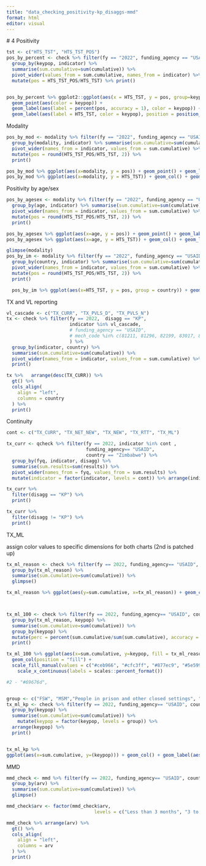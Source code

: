 ```yaml
---
title: "data_checking_positivity-kp_disaggs-mmd"
format: html
editor: visual
---
```


\# 4 Positivity

```r

tst <- c("HTS_TST", "HTS_TST_POS")
pos_by_percent <- check %>% filter(fy == "2022", funding_agency == "USAID", country == "Liberia", disagg == "KP", cumulative!=0, indicator %in% tst) %>%
  group_by(keypop, indicator) %>%
  summarise(sum.cumulative=sum(cumulative)) %>%
  pivot_wider(values_from = sum.cumulative, names_from = indicator) %>%
  mutate(pos = HTS_TST_POS/HTS_TST) %>% print()


pos_by_percent %>% ggplot2::ggplot(aes(x = HTS_TST, y = pos, group=keypop)) +
  geom_point(aes(color = keypop)) +
  geom_label(aes(label = percent(pos, accuracy = 1), color = keypop)) +
  geom_label(aes(label = HTS_TST, color = keypop), position = position_nudge(y=.001))

```

Modality

```r
pos_by_mod <- modality %>% filter(fy == "2022", funding_agency == "USAID", country == "Liberia", cumulative!=0) %>%
  group_by(modality, indicator) %>% summarise(sum.cumulative=sum(cumulative)) %>%
  pivot_wider(names_from = indicator, values_from = sum.cumulative) %>% 
  mutate(pos = round(HTS_TST_POS/HTS_TST, 2)) %>%
  print()

pos_by_mod %>% ggplot(aes(x=modality, y = pos)) + geom_point() + geom_label(aes(label = percent(pos, accuracy = 1)))
pos_by_mod %>% ggplot(aes(x=modality, y = HTS_TST)) + geom_col() + geom_label(aes(label = HTS_TST))
```

Positivity by age/sex

```r
pos_by_agesex <- modality %>% filter(fy == "2022", funding_agency == "USAID", country == "Liberia", cumulative!=0) %>%
  group_by(age, indicator) %>% summarise(sum.cumulative=sum(cumulative)) %>%
  pivot_wider(names_from = indicator, values_from = sum.cumulative) %>% 
  mutate(pos = round(HTS_TST_POS/HTS_TST, 2)) %>%
  print()

pos_by_agesex %>% ggplot(aes(x=age, y = pos)) + geom_point() + geom_label(aes(label = percent(pos, accuracy = 1)))
pos_by_agesex %>% ggplot(aes(x=age, y = HTS_TST)) + geom_col() + geom_label(aes(label = HTS_TST))
```

```r
glimpse(modality)
pos_by_im <- modality %>% filter(fy == "2022", funding_agency == "USAID", operatingunit == "West Africa Region", cumulative!=0) %>%
  group_by(country, indicator) %>% summarise(sum.cumulative=sum(cumulative)) %>%
  pivot_wider(names_from = indicator, values_from = sum.cumulative) %>% 
  mutate(pos = round(HTS_TST_POS/HTS_TST, 2)) %>%
  print()

  pos_by_im %>% ggplot(aes(x=HTS_TST, y = pos, group = country)) + geom_point() + geom_label(aes(label = percent(pos, accuracy = 1))) +  geom_label(aes(label = country), position = position_nudge(y=.05, x = 1000))
```

TX and VL reporting

```r
vl_cascade <- c("TX_CURR", "TX_PVLS_D", "TX_PVLS_N")
tx <- check %>% filter(fy == 2022,  disagg == "KP", 
                       indicator %in% vl_cascade,
                       # funding_agency == "USAID",
                       # mech_code %in% c(81211, 81296, 82199, 83017, 85069)
                       ) %>%
  group_by(indicator, country) %>%
  summarise(sum.cumulative=sum(cumulative)) %>%
  pivot_wider(names_from = indicator, values_from = sum.cumulative) %>%
  print()

tx %>%   arrange(desc(TX_CURR)) %>%
  gt() %>% 
  cols_align(
    align = "left",
    columns = country
  ) %>%
  print()
```

Continuity

```r
cont <- c("TX_CURR", "TX_NET_NEW", "TX_NEW", "TX_RTT", "TX_ML")

tx_curr <- qcheck %>% filter(fy == 2022, indicator %in% cont ,
                             funding_agency== "USAID",
                             country == "Zimbabwe") %>%
  group_by(fyq, indicator, disagg) %>%
  summarise(sum.results=sum(results)) %>%
  pivot_wider(names_from = fyq, values_from = sum.results) %>%
  mutate(indicator = factor(indicator, levels = cont)) %>% arrange(indicator)

tx_curr %>%
  filter(disagg == "KP") %>%
  print()

tx_curr %>%
  filter(disagg != "KP") %>%
  print()
```

TX_ML

assign color values to specific dimensions for both charts (2nd is patched up)

```r
tx_ml_reason <- check %>% filter(fy == 2022, funding_agency== "USAID", country == "Nepal", disagg == "KP", indicator == "TX_ML" ) %>%
  group_by(tx_ml_reason) %>%
  summarise(sum.cumulative=sum(cumulative)) %>%
  glimpse()

tx_ml_reason %>% ggplot(aes(y=sum.cumulative, x=tx_ml_reason)) + geom_col() + geom_label(aes(label = sum.cumulative))



tx_ml_100 <- check %>% filter(fy == 2022, funding_agency== "USAID", country == "Nepal", disagg == "KP", indicator == "TX_ML" ) %>%
  group_by(tx_ml_reason, keypop) %>%
  summarise(sum.cumulative=sum(cumulative)) %>%
  group_by(keypop) %>% 
  mutate(perc = percent(sum.cumulative/sum(sum.cumulative), accuracy = 1)) %>%
  print()

tx_ml_100 %>% ggplot(aes(x=sum.cumulative, y=keypop, fill = tx_ml_reason)) +
  geom_col(position = "fill") +
  scale_fill_manual(values = c("#ceb966", "#cfc3ff", "#877ec9", "#5e599f", "#7ecfc0")) + geom_text(aes(label = perc), position = position_fill(vjust = .5)) +
    scale_x_continuous(labels = scales::percent_format())

#2 - "#69676d", 


group <- c("FSW", "MSM","People in prison and other closed settings", "PWID", "TG")
tx_ml_kp <- check %>% filter(fy == 2022, funding_agency== "USAID", country == "Nepal", disagg == "KP", indicator == "TX_ML" ) %>%
  group_by(keypop) %>%
  summarise(sum.cumulative=sum(cumulative)) %>%
    mutate(keypop = factor(keypop, levels = group)) %>% 
  arrange(keypop) %>%
  print()


tx_ml_kp %>%
ggplot(aes(x=sum.cumulative, y=(keypop))) + geom_col() + geom_label(aes(label = sum.cumulative))

```

MMD

```r
mmd_check <- mmd %>% filter(fy == 2022, funding_agency== "USAID", country == "Haiti", indicator == "TX_CURR") %>%
  group_by(arv) %>%
  summarise(sum.cumulative=sum(cumulative)) %>%
  glimpse()

mmd_check$arv <- factor(mmd_check$arv,
                                levels = c("Less than 3 months", "3 to 5 months", "6 or more months"))

mmd_check %>% arrange(arv) %>%
  gt() %>%
  cols_align(
    align = "left",
    columns = arv
  ) %>%
  print()
```
